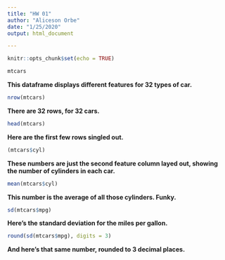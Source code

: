 ```yaml
---
title: "HW 01"
author: "Aliceson Orbe"
date: "1/25/2020"
output: html_document

---
```


```r
knitr::opts_chunk$set(echo = TRUE)
```


```r
mtcars
```

**This dataframe displays different features for 32 types of car.**
```r
nrow(mtcars)
```
**There are 32 rows, for 32 cars.**
```r
head(mtcars)
```
**Here are the first few rows singled out.**

```r
(mtcars$cyl)
```

**These numbers are just the second feature column layed out, showing the number of cylinders in each car.**

```r
mean(mtcars$cyl)
```

**This number is the average of all those cylinders. Funky.**

```r
sd(mtcars$mpg)
```

**Here's the standard deviation for the miles per gallon.**

```r
round(sd(mtcars$mpg), digits = 3)
```

**And here's that same number, rounded to 3 decimal places.**